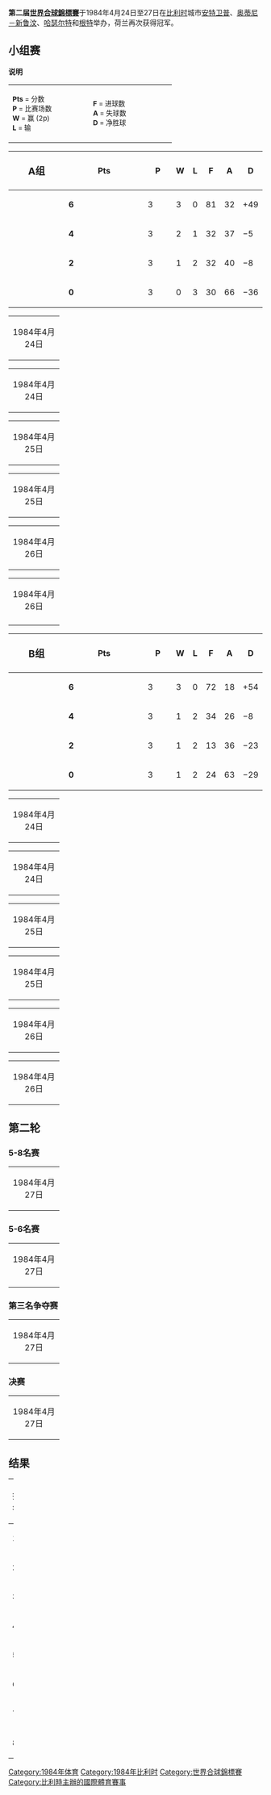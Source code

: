 '''第二届[[世界合球錦標賽|世界合球錦標賽]]'''于1984年4月24日至27日在[[比利时|比利时]]城市[[安特卫普|安特卫普]]、[[奥蒂尼－新鲁汶|奥蒂尼－新鲁汶]]、[[哈瑟尔特|哈瑟尔特]]和[[根特|根特]]举办，荷兰再次获得冠军。
==小组赛==
'''说明'''
{|
|valign="top"|<small>
'''Pts''' = 分数 <br>
'''P''' = 比赛场数 <br>
'''W''' = 赢 (2p)<br>
'''L''' = 输
|width="50"| 
|valign="top"|<small>
'''F''' = 进球数<br>
'''A''' = 失球数<br>
'''D''' = 净胜球<br>
|width="50"| 
|valign="top"|
|}

{| align=center cellpadding="3" cellspacing="0" style="background: #f9f9f9; border: 1px #aaa solid; border-collapse: collapse; font-size: 95%;" width=350
|- bgcolor=#006699 style="color:white;"
!width=34% style=font-size:120%| '''A组'''
!width=5% | Pts
!width=5% | P
!width=5% | W
!width=5% | L
!width=5% | F
!width=5% | A
!width=5% | D
|- align=right bgcolor="#ccffcc"
|align=left|{{korf|NED}}
|'''6'''||3||3||0||81||32||+49
|- align=right bgcolor="#ccffcc"
|align=left|{{korf|GBR}}
|'''4'''||3||2||1||32||37||−5
|- align=right bgcolor="#ccffcc"
|align=left|{{korf|USA}}
|'''2'''||3||1||2||32||40||−8
|- align=right bgcolor="#ccffcc"
|align=left|{{korf|FRA}}
|'''0'''||3||0||3||30||66||−36
|}

{| style="width: 100%; background:#F5FAFF;" cellspacing="0"
|-
|align=center rowspan=3 width=20%|1984年4月24日<br>
|-
|width=24% align=right|{{korf-rt|NED}}
|align=center width=13%|'''21–7'''
|width=24%|{{korf|GBR}}
|style=font-size:85% rowspan=3 valign=top align=center|[[安特卫普|安特卫普]]
|- style=font-size:85%
|align=right|
|align=center|
|
|}
{| style="width: 100%; background:#F5FAFF;" cellspacing="0"
|-
|align=center rowspan=3 width=20%|1984年4月24日<br>
|-
|width=24% align=right|{{korf-rt|FRA}}
|align=center width=13%|'''8–13'''
|width=24%|{{korf|USA}}
|style=font-size:85% rowspan=3 valign=top align=center|[[奥蒂尼－新鲁汶|奥蒂尼－新鲁汶]]
|- style=font-size:85%
|align=right|
|align=center|
|
|}
{| style="width: 100%; background:#F5FAFF;" cellspacing="0"
|-
|align=center rowspan=3 width=20%|1984年4月25日<br>
|-
|width=24% align=right|{{korf-rt|Netherlands}}
|align=center width=13%|'''21–9'''
|width=24%|{{korf|USA}}
|style=font-size:85% rowspan=3 valign=top align=center|[[安特卫普|安特卫普]]
|- style=font-size:85%
|align=right|
|align=center|
|
|}
{| style="width: 100%; background:#F5FAFF;" cellspacing="0"
|-
|align=center rowspan=3 width=20%|1984年4月25日<br>
|-
|width=24% align=right|{{korf-rt|FRA}}
|align=center width=13%|'''6–14'''
|width=24%|{{korf|GBR}}
|style=font-size:85% rowspan=3 valign=top align=center|[[安特卫普|安特卫普]]
|- style=font-size:85%
|align=right|
|align=center|
|
|}
{| style="width: 100%; background:#F5FAFF;" cellspacing="0"
|-
|align=center rowspan=3 width=20%|1984年4月26日<br>
|-
|width=24% align=right|{{korf-rt|GBR}}
|align=center width=13%|'''11–10'''
|width=24%|{{korf|USA}}
|style=font-size:85% rowspan=3 valign=top align=center|[[安特卫普|安特卫普]]
|- style=font-size:85%
|align=right|
|align=center|
|
|}
{| style="width: 100%; background:#F5FAFF;" cellspacing="0"
|-
|align=center rowspan=3 width=20%|1984年4月26日<br>
|-
|width=24% align=right|{{korf-rt|NED}}
|align=center width=13%|'''39–16'''
|width=24%|{{korf|FRA}}
|style=font-size:85% rowspan=3 valign=top align=center|[[哈瑟尔特|哈瑟尔特]]
|- style=font-size:85%
|align=right|
|align=center|
|
|-
|}
{| align=center cellpadding="3" cellspacing="0" style="background: #f9f9f9; border: 1px #aaa solid; border-collapse: collapse; font-size: 95%;" width=350
|- bgcolor=#006699 style="color:white;"
!width=34% style=font-size:120%| '''B组'''
!width=5% | Pts
!width=5% | P
!width=5% | W
!width=5% | L
!width=5% | F
!width=5% | A
!width=5% | D
|- align=right bgcolor="#ccffcc"
|align=left|{{korf|BEL}}
|'''6'''||3||3||0||72||18||+54
|- align=right bgcolor="#ccffcc"
|align=left|{{korf|GER|name=西德}}
|'''4'''||3||1||2||34||26||−8
|- align=right bgcolor="#ccffcc"
|align=left|{{korf|Spain}} 
|'''2'''||3||1||2||13||36||−23
|- align=right bgcolor="#ccffcc"
|align=left|{{korf|Australia}} 
|'''0'''||3||1||2||24||63||−29
|}

{| style="width: 100%; background:#F5FAFF;" cellspacing="0"
|-
|align=center rowspan=3 width=20%|1984年4月24日<br>
|-
|width=24% align=right|{{korf-rt|Spain}}
|align=center width=13%|'''6–11'''
|width=24%|{{korf|GER|name=西德}}
|style=font-size:85% rowspan=3 valign=top align=center|[[安特卫普|安特卫普]]
|- style=font-size:85%
|align=right|
|align=center|
|
|}
{| style="width: 100%; background:#F5FAFF;" cellspacing="0"
|-
|align=center rowspan=3 width=20%|1984年4月24日<br>
|-
|width=24% align=right|{{korf-rt|BEL}}
|align=center width=13%|'''38–13'''
|width=24%|{{korf|Australia}}
|style=font-size:85% rowspan=3 valign=top align=center|[[奥蒂尼－新鲁汶|奥蒂尼－新鲁汶]]
|- style=font-size:85%
|align=right|
|align=center|
|
|}
{| style="width: 100%; background:#F5FAFF;" cellspacing="0"
|-
|align=center rowspan=3 width=20%|1984年4月25日<br>
|-
|width=24% align=right|{{korf-rt|BEL}}
|align=center width=13%|'''14–4'''
|width=24%|{{korf|GER|name=西德}}
|style=font-size:85% rowspan=3 valign=top align=center|[[根特|根特]]
|- style=font-size:85%
|align=right|
|align=center|
|
|}
{| style="width: 100%; background:#F5FAFF;" cellspacing="0"
|-
|align=center rowspan=3 width=20%|1984年4月25日<br>
|-
|width=24% align=right|{{korf-rt|Australia}}
|align=center width=13%|'''5–6'''
|width=24%|{{korf|Spain}}
|style=font-size:85% rowspan=3 valign=top align=center|[[根特|根特]]
|- style=font-size:85%
|align=right|
|align=center|
|
|}
{| style="width: 100%; background:#F5FAFF;" cellspacing="0"
|-
|align=center rowspan=3 width=20%|1984年4月26日<br>
|-
|width=24% align=right|{{korf-rt|BEL}}
|align=center width=13%|'''20–1'''
|width=24%|{{korf|Spain}}
|style=font-size:85% rowspan=3 valign=top align=center|[[安特卫普|安特卫普]]
|- style=font-size:85%
|align=right|
|align=center|
|
|}
{| style="width: 100%; background:#F5FAFF;" cellspacing="0"
|-
|align=center rowspan=3 width=20%|1984年4月26日<br>
|-
|width=24% align=right|{{korf-rt|GER|name=西德}}
|align=center width=13%|'''19–6'''
|width=24%|{{korf|Australia}}
|style=font-size:85% rowspan=3 valign=top align=center|[[安特卫普|安特卫普]]
|- style=font-size:85%
|align=right|
|align=center|
|
|}

==第二轮==
===5-8名赛===
{| style="width: 100%; background:#F5FAFF;" cellspacing="0"
|-
|align=center rowspan=3 width=20%|1984年4月27日<br>
|-
|width=24% align=right|{{korf-rt|Australia}}
|align=center width=13%|'''8–7'''
|width=24%|{{korf|FRA}}
|style=font-size:85% rowspan=3 valign=top align=center|[[根特|根特]]
|- style=font-size:85%
|align=right|
|align=center|
|
|}
===5-6名赛===
{| style="width: 100%; background:#F5FAFF;" cellspacing="0"
|-
|align=center rowspan=3 width=20%|1984年4月27日<br>
|-
|width=24% align=right|{{korf-rt|Spain}}
|align=center width=13%|'''8–8*'''
|width=24%|{{korf|USA}}
|style=font-size:85% rowspan=3 valign=top align=center|[[根特|根特]]
|- style=font-size:85%
|align=right|
|align=center|
|
*(Spain wins after penalty Shoot-out)
|}
===第三名争夺赛===
{| style="width: 100%; background:#F5FAFF;" cellspacing="0"
|-
|align=center rowspan=3 width=20%|1984年4月27日<br>
|-
|width=24% align=right|{{korf-rt|GER|name=西德}}
|align=center width=13%|'''7–5'''
|width=24%|{{korf|GBR}}
|style=font-size:85% rowspan=3 valign=top align=center|[[根特|根特]]
|- style=font-size:85%
|align=right|
|align=center|
|
|}

===决赛===
{| style="width: 100%; background:#F5FAFF;" cellspacing="0"
|-
|align=center rowspan=3 width=20%|1984年4月27日<br>
|-
|width=24% align=right|{{korf-rt|NED}}
|align=center width=13%|'''11–9'''
|width=24%|{{korf|BEL}}
|style=font-size:85% rowspan=3 valign=top align=center|[[根特|根特]]
|- style=font-size:85%
|align=right|
|align=center|
|
|}
==结果==

{| align=center cellpadding="4" cellspacing="0" style="background: #f9f9f9; border: 1px #aaa solid; border-collapse: collapse; font-size: 90%;" width=20%
|- align=center bgcolor=#006699 style="color:white;"
!width=100% colspan=2|排名
|- align=center bgcolor=#D0E7FF
|'''1''' {{korf|Netherlands}}
|align=left|
|- align=center bgcolor=#F5FAFF
|'''2''' {{korf|Belgium}}
|align=left|
|- align=center bgcolor=#D0E7FF
|'''3''' {{korf|GER|name=西德}}
|align=left|
|- align=center bgcolor=#F5FAFF
|'''4''' {{korf|Great Britain}}
|align=left|
|- align=center bgcolor=#D0E7FF
|'''5''' {{korf|Spain}}
|align=left|
|- align=center bgcolor=#F5FAFF
|'''6''' {{korf|USA}}
|align=left|
|- align=center bgcolor=#D0E7FF
|'''7''' {{korf|Australia}}
|align=left|
|- align=center bgcolor=#F5FAFF
|'''8''' {{korf|FRA}}
|align=left|
|}

{{世界合球錦標賽}}

[[Category:1984年体育|Category:1984年体育]]
[[Category:1984年比利时|Category:1984年比利时]]
[[Category:世界合球錦標賽|Category:世界合球錦標賽]]
[[Category:比利時主辦的國際體育賽事|Category:比利時主辦的國際體育賽事]]